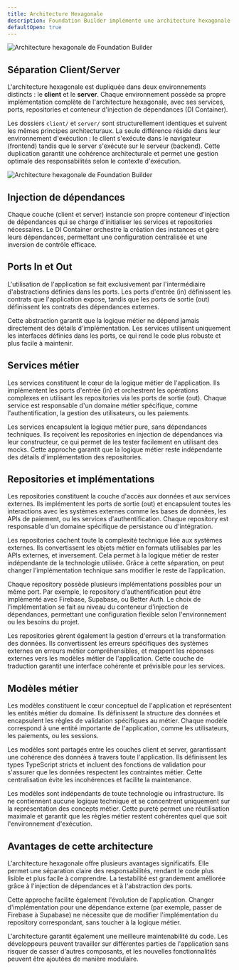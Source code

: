 ```yaml
---
title: Architecture Hexagonale
description: Foundation Builder implémente une architecture hexagonale (Clean Architecture / Ports & Adapters) qui sépare clairement la logique métier des détails techniques et des dépendances externes. Cette approche garantit une application maintenable, testable et évolutive.
defaultOpen: true
---
```


![Architecture hexagonale de Foundation Builder](/images/architecture_hexagonale.png)

## Séparation Client/Server

L'architecture hexagonale est dupliquée dans deux environnements distincts : le **client** et le **server**. Chaque environnement possède sa propre implémentation complète de l'architecture hexagonale, avec ses services, ports, repositories et conteneur d'injection de dépendances (DI Container).

Les dossiers `client/` et `server/` sont structurellement identiques et suivent les mêmes principes architecturaux. La seule différence réside dans leur environnement d'exécution : le client s'exécute dans le navigateur (frontend) tandis que le server s'exécute sur le serveur (backend). Cette duplication garantit une cohérence architecturale et permet une gestion optimale des responsabilités selon le contexte d'exécution.

<div style={{ textAlign: "center", margin: "2rem 0" }}>
  <img
    src="/images/difference_client_server.png"
    alt="Architecture hexagonale de Foundation Builder"
    style={{ maxWidth: "600px", width: "100%", height: "auto" }}
  />
</div>

## Injection de dépendances

Chaque couche (client et server) instancie son propre conteneur d'injection de dépendances qui se charge d'initialiser les services et repositories nécessaires. Le DI Container orchestre la création des instances et gère leurs dépendances, permettant une configuration centralisée et une inversion de contrôle efficace.

## Ports In et Out

L'utilisation de l'application se fait exclusivement par l'intermédiaire d'abstractions définies dans les ports. Les ports d'entrée (in) définissent les contrats que l'application expose, tandis que les ports de sortie (out) définissent les contrats des dépendances externes.

Cette abstraction garantit que la logique métier ne dépend jamais directement des détails d'implémentation. Les services utilisent uniquement les interfaces définies dans les ports, ce qui rend le code plus robuste et plus facile à maintenir.

## Services métier

Les services constituent le cœur de la logique métier de l'application. Ils implémentent les ports d'entrée (in) et orchestrent les opérations complexes en utilisant les repositories via les ports de sortie (out). Chaque service est responsable d'un domaine métier spécifique, comme l'authentification, la gestion des utilisateurs, ou les paiements.

Les services encapsulent la logique métier pure, sans dépendances techniques. Ils reçoivent les repositories en injection de dépendances via leur constructeur, ce qui permet de les tester facilement en utilisant des mocks. Cette approche garantit que la logique métier reste indépendante des détails d'implémentation des repositories.

## Repositories et implémentations

Les repositories constituent la couche d'accès aux données et aux services externes. Ils implémentent les ports de sortie (out) et encapsulent toutes les interactions avec les systèmes externes comme les bases de données, les APIs de paiement, ou les services d'authentification. Chaque repository est responsable d'un domaine spécifique de persistance ou d'intégration.

Les repositories cachent toute la complexité technique liée aux systèmes externes. Ils convertissent les objets métier en formats utilisables par les APIs externes, et inversement. Cela permet à la logique métier de rester indépendante de la technologie utilisée. Grâce à cette séparation, on peut changer l’implémentation technique sans modifier le reste de l’application.

Chaque repository possède plusieurs implémentations possibles pour un même port. Par exemple, le repository d'authentification peut être implémenté avec Firebase, Supabase, ou Better Auth. Le choix de l'implémentation se fait au niveau du conteneur d'injection de dépendances, permettant une configuration flexible selon l'environnement ou les besoins du projet.

Les repositories gèrent également la gestion d'erreurs et la transformation des données. Ils convertissent les erreurs spécifiques des systèmes externes en erreurs métier compréhensibles, et mappent les réponses externes vers les modèles métier de l'application. Cette couche de traduction garantit une interface cohérente et prévisible pour les services.

## Modèles métier

Les modèles constituent le cœur conceptuel de l'application et représentent les entités métier du domaine. Ils définissent la structure des données et encapsulent les règles de validation spécifiques au métier. Chaque modèle correspond à une entité importante de l'application, comme les utilisateurs, les paiements, ou les sessions.

Les modèles sont partagés entre les couches client et server, garantissant une cohérence des données à travers toute l'application. Ils définissent les types TypeScript stricts et incluent des fonctions de validation pour s'assurer que les données respectent les contraintes métier. Cette centralisation évite les incohérences et facilite la maintenance.

Les modèles sont indépendants de toute technologie ou infrastructure. Ils ne contiennent aucune logique technique et se concentrent uniquement sur la représentation des concepts métier. Cette pureté permet une réutilisation maximale et garantit que les règles métier restent cohérentes quel que soit l'environnement d'exécution.

## Avantages de cette architecture

L'architecture hexagonale offre plusieurs avantages significatifs. Elle permet une séparation claire des responsabilités, rendant le code plus lisible et plus facile à comprendre. La testabilité est grandement améliorée grâce à l'injection de dépendances et à l'abstraction des ports.

Cette approche facilite également l'évolution de l'application. Changer d'implémentation pour une dépendance externe (par exemple, passer de Firebase à Supabase) ne nécessite que de modifier l'implémentation du repository correspondant, sans toucher à la logique métier.

L'architecture garantit également une meilleure maintenabilité du code. Les développeurs peuvent travailler sur différentes parties de l'application sans risquer de casser d'autres composants, et les nouvelles fonctionnalités peuvent être ajoutées de manière modulaire.
